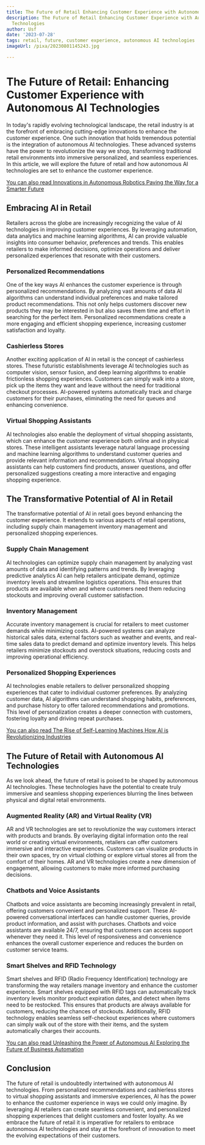 ```yaml
---
title: The Future of Retail Enhancing Customer Experience with Autonomous AI Technologies
description: The Future of Retail Enhancing Customer Experience with Autonomous AI
  Technologies
author: Usf
date: '2023-07-28'
tags: retail, future, customer experience, autonomous AI technologies
imageUrl: /pixa/20230801145243.jpg

---
```

# The  Future of Retail: Enhancing Customer Experience with Autonomous AI Technologies

In today's rapidly evolving technological landscape, the retail industry is at the  forefront of embracing cutting-edge innovations to  enhance the customer experience. One such innovation that holds tremendous potential is the integration of autonomous AI technologies. These advanced systems have the power to revolutionize the way  we shop, transforming traditional retail environments into immersive personalized, and seamless experiences. In this article, we will  explore  the future of retail and  how  autonomous AI technologies  are set to enhance the customer experience.

[You can also read Innovations in Autonomous Robotics Paving the Way for a Smarter Future](Innovations%20in%20Autonomous%20Robotics%20Paving%20the%20Way%20for%20a%20Smarter%20Future)


## Embracing AI  in Retail

Retailers across the globe are increasingly recognizing the value of AI technologies in improving customer experiences. By leveraging automation,  data analytics and machine learning algorithms,  AI can provide valuable insights into consumer  behavior,  preferences and trends. This enables retailers to make informed decisions, optimize operations  and deliver personalized experiences  that resonate  with  their customers.

### Personalized Recommendations

One  of the key ways AI enhances the customer experience is through personalized recommendations. By analyzing vast amounts of data AI  algorithms can understand individual preferences and make tailored product recommendations. This not only helps customers discover  new products they may be interested in but  also saves them time  and effort in searching for the perfect item. Personalized recommendations create a more  engaging and efficient shopping experience, increasing customer satisfaction and loyalty.

### Cashierless Stores

Another exciting application of AI in  retail is the concept of cashierless stores. These  futuristic establishments leverage AI  technologies such  as computer vision, sensor fusion, and deep learning algorithms to enable  frictionless shopping experiences. Customers can simply walk into a store, pick up the items they want  and leave without  the need for  traditional checkout  processes. AI-powered systems automatically track  and charge customers for their purchases, eliminating the need for queues and enhancing convenience.

###  Virtual Shopping Assistants

AI technologies also enable the deployment of virtual shopping  assistants, which can enhance the customer experience both  online and in physical stores. These intelligent assistants leverage natural language processing  and machine learning algorithms to understand  customer  queries and provide relevant information and recommendations. Virtual shopping assistants can help customers find products, answer questions, and offer personalized suggestions creating a more interactive  and engaging shopping experience.

## The Transformative Potential of AI in Retail

The transformative  potential of AI in retail goes beyond enhancing the customer experience. It extends to various aspects of retail operations, including supply chain management inventory management  and personalized shopping experiences.

### Supply Chain Management

AI technologies  can optimize supply chain management by analyzing vast amounts of data and  identifying patterns and trends. By leveraging predictive analytics  AI can help retailers anticipate demand, optimize inventory levels and streamline logistics operations. This ensures that  products are available when and where customers need them  reducing  stockouts and improving overall customer satisfaction.

### Inventory Management

Accurate inventory management  is crucial for retailers to meet customer demands while minimizing costs. AI-powered systems can analyze historical sales data,  external factors such as weather and events, and real-time sales data to predict demand and optimize inventory levels. This helps retailers minimize stockouts and  overstock situations, reducing costs and improving operational efficiency.

### Personalized Shopping Experiences

AI technologies enable retailers to deliver personalized shopping experiences that  cater to individual customer preferences. By analyzing customer data, AI algorithms can  understand shopping habits, preferences, and purchase  history to offer tailored recommendations and promotions. This  level of personalization creates a deeper connection with customers, fostering loyalty and driving repeat  purchases.

[You can also read The  Rise of Self-Learning  Machines How AI  is Revolutionizing  Industries](The%20Rise%20of%20Self-Learning%20Machines%20How%20AI%20is%20Revolutionizing%20Industries)


## The  Future of Retail with  Autonomous AI Technologies

As we look ahead, the future of retail is poised to be shaped by autonomous AI technologies. These  technologies have the potential  to create truly  immersive and seamless shopping experiences blurring the lines between physical and digital retail  environments.

### Augmented Reality (AR) and Virtual Reality (VR)

AR and VR technologies are set to revolutionize the way customers interact  with products and brands.  By overlaying digital information onto the real world or creating virtual environments, retailers can offer customers immersive  and interactive  experiences. Customers can visualize products in their own spaces, try on virtual clothing or explore virtual stores all from the comfort of their homes. AR and VR technologies create a new dimension of engagement, allowing customers to  make more informed purchasing decisions.

###  Chatbots and Voice Assistants

Chatbots and  voice assistants are becoming increasingly prevalent in retail, offering customers convenient and personalized support. These AI-powered  conversational interfaces can handle customer queries, provide product information, and assist with purchases. Chatbots and voice assistants are available 24/7, ensuring that customers can  access support whenever  they  need it. This level of responsiveness and convenience enhances the overall customer experience and reduces the burden on customer service teams.

### Smart Shelves and  RFID Technology

Smart shelves and RFID (Radio Frequency Identification) technology are transforming the way retailers manage inventory and  enhance the customer experience. Smart shelves equipped with RFID tags can automatically track inventory levels monitor product expiration dates, and  detect when items need to be restocked. This ensures that products are always available for customers, reducing  the chances of stockouts. Additionally, RFID technology enables  seamless self-checkout experiences where customers can simply walk out of the store with their items, and the system automatically charges  their accounts.

[You can also read  Unleashing  the Power of Autonomous  AI Exploring the Future of Business  Automation](Unleashing%20the%20Power%20of%20Autonomous%20AI%20Exploring%20the%20Future%20of%20Business%20Automation)


## Conclusion

The future of retail is undoubtedly intertwined with  autonomous AI technologies. From personalized recommendations and cashierless stores to virtual shopping assistants and immersive experiences, AI has the power  to enhance the customer experience in ways  we could only  imagine.  By leveraging AI retailers can  create seamless convenient, and personalized shopping experiences that delight customers and foster loyalty. As we embrace the  future of retail it is imperative for retailers to embrace autonomous AI technologies and stay at the forefront of  innovation to meet  the evolving expectations of their customers.